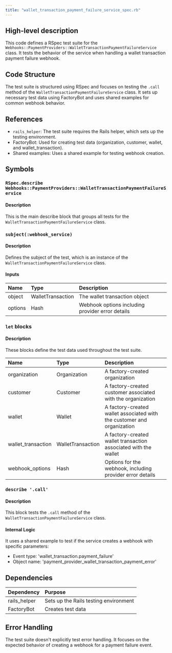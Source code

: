 ```yaml
---
title: "wallet_transaction_payment_failure_service_spec.rb"
---
```


## High-level description
This code defines a RSpec test suite for the `Webhooks::PaymentProviders::WalletTransactionPaymentFailureService` class. It tests the behavior of the service when handling a wallet transaction payment failure webhook.

## Code Structure
The test suite is structured using RSpec and focuses on testing the `.call` method of the `WalletTransactionPaymentFailureService` class. It sets up necessary test data using FactoryBot and uses shared examples for common webhook behavior.

## References
- `rails_helper`: The test suite requires the Rails helper, which sets up the testing environment.
- FactoryBot: Used for creating test data (organization, customer, wallet, and wallet_transaction).
- Shared examples: Uses a shared example for testing webhook creation.

## Symbols

### `RSpec.describe Webhooks::PaymentProviders::WalletTransactionPaymentFailureService`
#### Description
This is the main describe block that groups all tests for the `WalletTransactionPaymentFailureService` class.

### `subject(:webhook_service)`
#### Description
Defines the subject of the test, which is an instance of the `WalletTransactionPaymentFailureService` class.

#### Inputs
| Name | Type | Description |
|:-----|:-----|:------------|
| object | WalletTransaction | The wallet transaction object |
| options | Hash | Webhook options including provider error details |

### `let` blocks
#### Description
These blocks define the test data used throughout the test suite.

| Name | Type | Description |
|:-----|:-----|:------------|
| organization | Organization | A factory-created organization |
| customer | Customer | A factory-created customer associated with the organization |
| wallet | Wallet | A factory-created wallet associated with the customer and organization |
| wallet_transaction | WalletTransaction | A factory-created wallet transaction associated with the wallet |
| webhook_options | Hash | Options for the webhook, including provider error details |

### `describe '.call'`
#### Description
This block tests the `.call` method of the `WalletTransactionPaymentFailureService` class.

#### Internal Logic
It uses a shared example to test if the service creates a webhook with specific parameters:
- Event type: 'wallet_transaction.payment_failure'
- Object name: 'payment_provider_wallet_transaction_payment_error'

## Dependencies
| Dependency | Purpose |
|:-----------|:--------|
| rails_helper | Sets up the Rails testing environment |
| FactoryBot | Creates test data |

## Error Handling
The test suite doesn't explicitly test error handling. It focuses on the expected behavior of creating a webhook for a payment failure event.